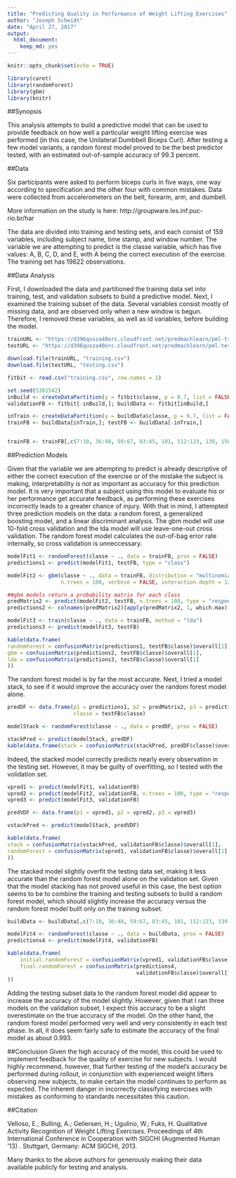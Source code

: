 ```yaml
---
title: "Predicting Quality in Performance of Weight Lifting Exercises"
author: "Joseph Scheidt"
date: "April 27, 2017"
output: 
  html_document: 
    keep_md: yes
---
```


```r
knitr::opts_chunk$set(echo = TRUE)

library(caret)
library(randomForest)
library(gbm)
library(knitr)

```

##Synopsis

This analysis attempts to build a predictive model that can be used to provide feedback on how well a particular weight lifting exercise was performed (in this case, the Unilateral Dumbbell Biceps Curl). After testing a few model variants, a random forest model proved to be the best predictor tested, with an estimated out-of-sample accuracy of 99.3 percent.

##Data

Six participants were asked to perform biceps curls in five ways, one way according to specification and the other four with common mistakes. Data were collected from accelerometers on the belt, forearm, arm, and dumbell.

More information on the study is here:
http://groupware.les.inf.puc-rio.br/har

The data are divided into training and testing sets, and each consist of 159 variables, including subject name, time stamp, and window number. The variable we are attempting to predict is the classe variable, which has five values: A, B, C, D, and E, with A being the correct execution of the exercise. The training set has 19622 observations.

##Data Analysis

First, I downloaded the data and partitioned the training data set into training, test, and validation subsets to build a predictive model. Next, I examined the training subset of the data. Several variables consist mostly of missing data, and are observed only when a new window is begun. Therefore, I removed these variables, as well as id variables, before building the model.

```r

trainURL <- "https://d396qusza40orc.cloudfront.net/predmachlearn/pml-training.csv"
testURL <- "https://d396qusza40orc.cloudfront.net/predmachlearn/pml-testing.csv"

download.file(trainURL, "training.csv")
download.file(testURL, "testing.csv")

fitbit <- read.csv("training.csv", row.names = 1)

set.seed(5381542)
inBuild <- createDataPartition(y = fitbit$classe, p = 0.7, list = FALSE)
validationFB <- fitbit[-inBuild,]; buildData <- fitbit[inBuild,]

inTrain <- createDataPartition(y = buildData$classe, p = 0.7, list = FALSE)
trainFB <- buildData[inTrain,]; testFB <- buildData[-inTrain,]


trainFB <- trainFB[,c(7:10, 36:48, 59:67, 83:85, 101, 112:123, 139, 150:159)]

```

##Prediction Models

Given that the variable we are attempting to predict is already descriptive of either the correct execution of the exercise or of the mistake the subject is making, interpretability is not as important as accuracy for this prediction model. It is very important that a subject using this model to evaluate his or her performance get accurate feedback, as performing these exercises incorrectly leads to a greater chance of injury. With that in mind, I attempted three prediction models on the data: a random forest, a generalized boosting model, and a linear discriminant analysis. The gbm model will use 10-fold cross validation and the lda model will use leave-one-out cross validation. The random forest model calculates the out-of-bag error rate internally, so cross validation is unneccessary.

```r

modelFit1 <- randomForest(classe ~ ., data = trainFB, prox = FALSE)
predictions1 <- predict(modelFit1, testFB, type = "class")

modelFit2 <- gbm(classe ~ ., data = trainFB, distribution = "multinomial", 
                 n.trees = 100, verbose = FALSE, interaction.depth = 12)

##gbm models return a probability matrix for each class      
predMatrix2 <- predict(modelFit2, testFB, n.trees = 100, type = "response")
predictions2 <- colnames(predMatrix2)[apply(predMatrix2, 1, which.max)]

modelFit3 <- train(classe ~ ., data = trainFB, method = "lda")
predictions3 <- predict(modelFit3, testFB)

kable(data.frame(
randomForest = confusionMatrix(predictions1, testFB$classe)$overall[1],
gbm = confusionMatrix(predictions2, testFB$classe)$overall[1],
lda = confusionMatrix(predictions3, testFB$classe)$overall[1]
))
```

The random forest model is by far the most accurate. Next, I tried a model stack, to see if it would improve the accuracy over the random forest model alone.

```r

predDF <- data.frame(p1 = predictions1, p2 = predMatrix2, p3 = predictions3,
                     classe = testFB$classe)

modelStack <- randomForest(classe ~ ., data = predDF, prox = FALSE)

stackPred <- predict(modelStack, predDF)
kable(data.frame(stack = confusionMatrix(stackPred, predDF$classe)$overall[1]))

```

Indeed, the stacked model correctly predicts nearly every observation in the testing set. However, it may be guilty of overfitting, so I tested with the volidation set.

```r

vpred1 <- predict(modelFit1, validationFB)
vpred2 <- predict(modelFit2, validationFB, n.trees = 100, type = "response")
vpred3 <- predict(modelFit3, validationFB)

predVDF <- data.frame(p1 = vpred1, p2 = vpred2, p3 = vpred3)

vstackPred <- predict(modelStack, predVDF)

kable(data.frame(
stack = confusionMatrix(vstackPred, validationFB$classe)$overall[1],
randomForest = confusionMatrix(vpred1, validationFB$classe)$overall[1]
))

```

The stacked model slightly overfit the testing data set, making it less accurate than the random forest model alone on the validation set. Given that the model stacking has not proved useful in this case, the best option seems to be to combine the training and testing subsets to build a random forest model, which should slightly increase the accuracy versus the random forest model built only on the training subset.

```r

buildData <- buildData[,c(7:10, 36:48, 59:67, 83:85, 101, 112:123, 139, 150:159)]

modelFit4 <- randomForest(classe ~ ., data = buildData, prox = FALSE)
predictions4 <- predict(modelFit4, validationFB)

kable(data.frame(
    initial.randomForest = confusionMatrix(vpred1, validationFB$classe)$overall[1],
    final.randomForest = confusionMatrix(predictions4,
                                         validationFB$classe)$overall[1]                                       
))

```

Adding the testing subset data to the random forest model did appear to increase the accuracy of the model slightly. However, given that I ran three models on the validation subset, I expect this accuracy to be a slight overestimate on the true accuracy of the model. On the other hand, the random forest model performed very well and very consistently in each test phase. In all, it does seem fairly safe to estimate the accuracy of the final model as about 0.993.

##Conclusion
Given the high accuracy of the model, this could be used to implement feedback for the quality of exercise for new subjects. I would highly recommend, however, that further testing of the model's accuracy be performed during rollout, in conjunction with experienced weight lifters observing new subjects, to make certain the model continues to perform as expected. The inherent danger in incorrectly classifying exercises with mistakes as conforming to standards necessitates this caution.

##Citation

Velloso, E.; Bulling, A.; Gellersen, H.; Ugulino, W.; Fuks, H. Qualitative Activity Recognition of Weight Lifting Exercises. Proceedings of 4th International Conference in Cooperation with SIGCHI (Augmented Human '13) . Stuttgart, Germany: ACM SIGCHI, 2013.

Many thanks to the above authors for generously making their data available publicly for testing and analysis.